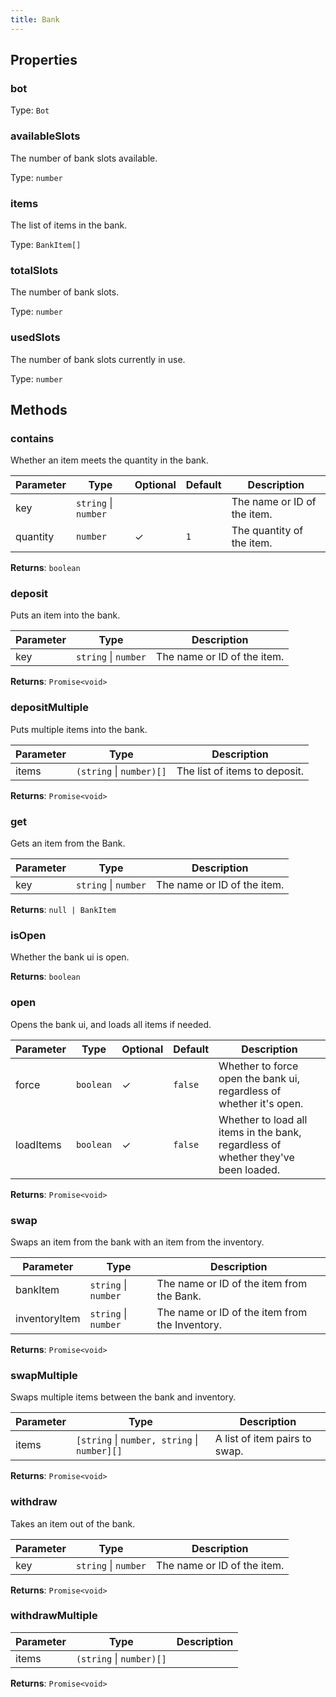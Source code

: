 ```yaml
---
title: Bank
---
```



## Properties
### bot




Type: `Bot`


### availableSlots <Badge text="Getter" size="small" />	


The number of bank slots available.


Type: `number`


### items <Badge text="Getter" size="small" />	


The list of items in the bank.


Type: `BankItem[]`


### totalSlots <Badge text="Getter" size="small" />	


The number of bank slots.


Type: `number`


### usedSlots <Badge text="Getter" size="small" />	


The number of bank slots currently in use.


Type: `number`


## Methods

### contains

Whether an item meets the quantity in the bank.

| Parameter | Type | Optional | Default | Description |
|-----------|------|----------|---------|-------------|
| key | `string` \| `number` |  |  | The name or ID of the item. |
| quantity | `number` | ✓ | `1` | The quantity of the item. |


**Returns**: `boolean`

### deposit

Puts an item into the bank.

| Parameter | Type | Description |
|-----------|------|-------------|
| key | `string` \| `number` | The name or ID of the item. |


**Returns**: `Promise<void>`

### depositMultiple

Puts multiple items into the bank.

| Parameter | Type | Description |
|-----------|------|-------------|
| items | `(string` \| `number)[]` | The list of items to deposit. |


**Returns**: `Promise<void>`

### get

Gets an item from the Bank.

| Parameter | Type | Description |
|-----------|------|-------------|
| key | `string` \| `number` | The name or ID of the item. |


**Returns**: `null | BankItem`

### isOpen

Whether the bank ui is open.



**Returns**: `boolean`

### open

Opens the bank ui, and loads all items if needed.

| Parameter | Type | Optional | Default | Description |
|-----------|------|----------|---------|-------------|
| force | `boolean` | ✓ | `false` | Whether to force open the bank ui, regardless of whether it's open. |
| loadItems | `boolean` | ✓ | `false` | Whether to load all items in the bank, regardless of whether they've been loaded. |


**Returns**: `Promise<void>`

### swap

Swaps an item from the bank with an item from the inventory.

| Parameter | Type | Description |
|-----------|------|-------------|
| bankItem | `string` \| `number` | The name or ID of the item from the Bank. |
| inventoryItem | `string` \| `number` | The name or ID of the item from the Inventory. |


**Returns**: `Promise<void>`

### swapMultiple

Swaps multiple items between the bank and inventory.

| Parameter | Type | Description |
|-----------|------|-------------|
| items | `[string` \| `number, string` \| `number][]` | A list of item pairs to swap. |


**Returns**: `Promise<void>`

### withdraw

Takes an item out of the bank.

| Parameter | Type | Description |
|-----------|------|-------------|
| key | `string` \| `number` | The name or ID of the item. |


**Returns**: `Promise<void>`

### withdrawMultiple

| Parameter | Type | Description |
|-----------|------|-------------|
| items | `(string` \| `number)[]` |  |


**Returns**: `Promise<void>`
